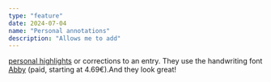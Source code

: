 ```yaml
---
type: "feature"
date: 2024-07-04
name: "Personal annotations"
description: "Allows me to add"
---
```


<p class="inline"><u>personal highlights</u> or corrections to an entry. They use the
handwriting font <a href="https://yourownfont.com/shop/product/abby/">Abby</a> (paid, starting at 4.69€).<annotation>And they look great!</annotation></p>
